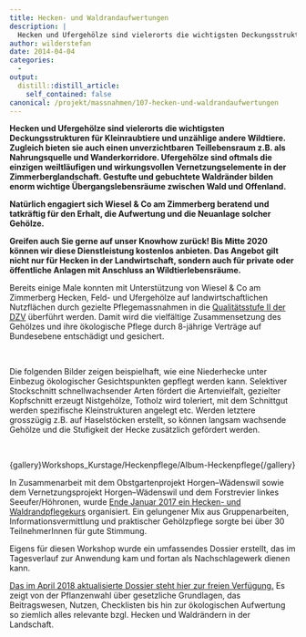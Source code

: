 ```yaml
---
title: Hecken- und Waldrandaufwertungen
description: |
  Hecken und Ufergehölze sind vielerorts die wichtigsten Deckungsstrukturen für Kleinraubtiere und unzählige andere Wildtiere. Zugleich bieten sie auch einen unverzichtbaren Teillebensraum z.B. als Nahrungsquelle und Wanderkorridore. Ufergehölze sind oftmals die einzigen weiltläufigen und wirkungsvollen Vernetzungselemente in der Zimmerberglandschaft. Gestufte und gebuchtete Waldränder bilden enorm wichtige Übergangslebensräume zwischen Wald und Offenland. Natürlich engagiert sich Wiesel & Co am Zimmerberg beratend und tatkräftig für den Erhalt, die Aufwertung und die Neuanlage solcher Gehölze. Greifen auch Sie gerne auf unser Knowhow zurück! Bis Mitte 2020 können wir diese Dienstleistung kostenlos anbieten. Das Angebot gilt nicht nur für Hecken in der Landwirtschaft, sondern auch für private oder öffentliche Anlagen mit Anschluss an Wildtierlebensräume. Folgend wird ein Beispiel einer Heckenpflege fotografisch vorgestellt. Ausserdem steht ein wertvolles Dossier rund um die Thematik von Hecken und Waldrändern zum Download bereit.
author: wilderstefan
date: 2014-04-04
categories:
  - 
output:
  distill::distill_article:
    self_contained: false
canonical: /projekt/massnahmen/107-hecken-und-waldrandaufwertungen
---
```



**Hecken und Ufergehölze sind vielerorts die wichtigsten
Deckungsstrukturen für Kleinraubtiere und unzählige andere Wildtiere.
Zugleich bieten sie auch einen unverzichtbaren Teillebensraum z.B. als
Nahrungsquelle und Wanderkorridore. Ufergehölze sind oftmals die
einzigen weiltläufigen und wirkungsvollen Vernetzungselemente in der
Zimmerberglandschaft. Gestufte und gebuchtete Waldränder bilden enorm
wichtige Übergangslebensräume zwischen Wald und Offenland.**

**Natürlich engagiert sich Wiesel & Co am Zimmerberg beratend und
tatkräftig für den Erhalt, die Aufwertung und die Neuanlage solcher
Gehölze.**

**Greifen auch Sie gerne auf unser Knowhow zurück! Bis Mitte 2020 können
wir diese Dienstleistung kostenlos anbieten. Das Angebot gilt nicht nur
für Hecken in der Landwirtschaft, sondern auch für private oder
öffentliche Anlagen mit Anschluss an Wildtierlebensräume.**

Bereits einige Male konnten mit Unterstützung von Wiesel & Co am
Zimmerberg Hecken, Feld- und Ufergehölze auf landwirtschaftlichen
Nutzflächen durch gezielte Pflegemassnahmen in die [Qualitätsstufe II
der
DZV](http://www.strickhof.ch/fachwissen/biodiversitaet/biodiversitaetsfoerderflaechen/in-dauerkulturen-gehoelze/hecken-feld-ufergehoelz/) überführt
werden. Damit wird die vielfältige Zusammensetzung des Gehölzes und ihre
ökologische Pflege durch 8-jährige Verträge auf Bundesebene entschädigt
und gesichert. 

 

Die folgenden Bilder zeigen beispielhaft, wie eine Niederhecke unter
Einbezug ökologischer Gesichtspunkten gepflegt werden kann. Selektiver
Stockschnitt schnellwachsender Arten fördert die Artenvielfalt,
gezielter Kopfschnitt erzeugt Nistgehölze, Totholz wird toleriert, mit
dem Schnittgut werden spezifische Kleinstrukturen angelegt etc. Werden
letztere grosszügig z.B. auf Haselstöcken erstellt, so können langsam
wachsende Gehölze und die Stufigkeit der Hecke zusätzlich gefördert
werden.

 

{gallery}Workshops\_Kurstage/Heckenpflege/Album-Heckenpflege{/gallery}

In Zusammenarbeit mit dem Obstgartenprojekt Horgen–Wädenswil sowie dem
Vernetzungsprojekt Horgen–Wädenswil und dem Forstrevier linkes
Seeufer/Höhronen, wurde [Ende Januar 2017 ein Hecken- und
Waldrandpflegekurs](news/2-uncategorised/79-hecken-und-waldrandpflegekurs-brachte-erfreuliche-rueckmeldungen)
organisiert. Ein gelungener Mix aus Gruppenarbeiten,
Informationsvermittlung und praktischer Gehölzpflege sorgte bei über 30
TeilnehmerInnen für gute Stimmung.  

Eigens für diesen Workshop wurde ein umfassendes Dossier erstellt, das
im Tagesverlauf zur Anwendung kam und fortan als Nachschlagewerk dienen
kann. 

[Das im April 2018 aktualisierte Dossier steht hier zur freien
Verfügung.](images/Workshops_Kurstage/Heckenpflege/Dossier-HeckenWaldrandPflegekurs_20180404.compressed.pdf)
Es zeigt von der Pflanzenwahl über gesetzliche Grundlagen, das
Beitragswesen, Nutzen, Checklisten bis hin zur ökologischen Aufwertung
so ziemlich alles relevante bzgl. Hecken und Waldrändern in der
Landschaft.

 

<!--http://wieselundco.ch/projekt/massnahmen/107-hecken-und-waldrandaufwertungen-->
